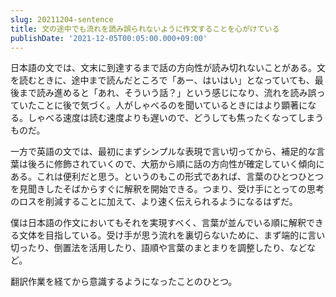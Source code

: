 ```yaml
---
slug: 20211204-sentence
title: 文の途中でも流れを読み誤られないように作文することを心がけている
publishDate: '2021-12-05T00:05:00.000+09:00'
---
```


日本語の文では、文末に到達するまで話の方向性が読み切れないことがある。文を読むときに、途中まで読んだところで「あー、はいはい」となっていても、最後まで読み進めると「あれ、そういう話？」という感じになり、流れを読み誤っていたことに後で気づく。人がしゃべるのを聞いているときにはより顕著になる。しゃべる速度は読む速度よりも遅いので、どうしても焦ったくなってしまうものだ。

一方で英語の文では、最初にまずシンプルな表現で言い切ってから、補足的な言葉は後ろに修飾されていくので、大筋から順に話の方向性が確定していく傾向にある。これは便利だと思う。というのもこの形式であれば、言葉のひとつひとつを見聞きしたそばからすぐに解釈を開始できる。つまり、受け手にとっての思考のロスを削減することに加えて、より速く伝えられるようになるはずだ。

僕は日本語の作文においてもそれを実現すべく、言葉が並んでいる順に解釈できる文体を目指している。受け手が思う流れを裏切らないために、まず端的に言い切ったり、倒置法を活用したり、語順や言葉のまとまりを調整したり、などなど。

翻訳作業を経てから意識するようになったことのひとつ。
